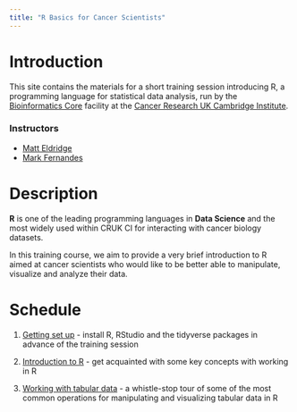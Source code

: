 ```yaml
---
title: "R Basics for Cancer Scientists"
---
```


# Introduction

This site contains the materials for a short training session introducing R, a
programming language for statistical data analysis, run by the [Bioinformatics Core](https://www.cruk.cam.ac.uk/core-facilities/bioinformatics-core)
facility at the [Cancer Research UK Cambridge Institute](https://www.cruk.cam.ac.uk).

### Instructors

* [Matt Eldridge](https://www.cruk.cam.ac.uk/author/matthew-eldridge)
* [Mark Fernandes](https://www.cruk.cam.ac.uk/author/mark-fernandes)

# Description

**R** is one of the leading programming languages in **Data Science** and the
most widely used within CRUK CI for interacting with cancer biology datasets.

In this training course, we aim to provide a very brief introduction to R aimed
at cancer scientists who would like to be better able to manipulate, visualize
and analyze their data.

# Schedule

1. [Getting set up](setting_up.html) - install R, RStudio and the tidyverse packages in advance of the training session

2. [Introduction to R](introduction_to_r.html) - get acquainted with some key concepts with working in R

3. [Working with tabular data](tabular_data.html) - a whistle-stop tour of some of the most common operations for manipulating and visualizing tabular data in R


